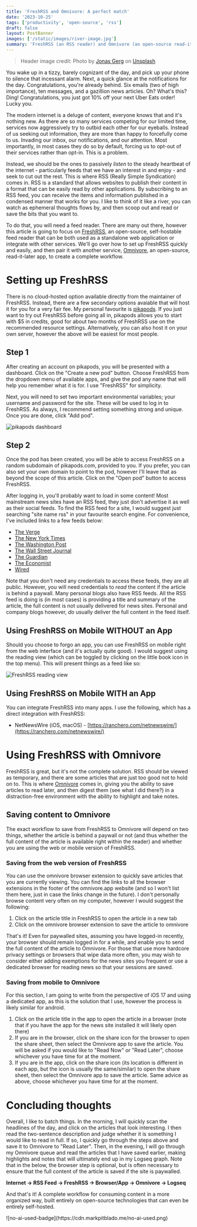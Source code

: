 ```yaml
---
title: 'FreshRSS and Omnivore: A perfect match'
date: '2023-10-25'
tags: ['productivity', 'open-source', 'rss']
draft: false
layout: PostBanner
images: ['/static/images/river-image.jpg']
summary: 'FreshRSS (an RSS reader) and Omnivore (an open-source read-it-later service) are a perfect match for a distraction-free reading experience.'
---
```


> Header image credit: Photo by <a href="https://unsplash.com/@walamana?utm_content=creditCopyText&utm_medium=referral&utm_source=unsplash">Jonas Gerg</a> on <a href="https://unsplash.com/photos/aerial-view-of-river-between-rock-cliff-__0Yg6-lvP8?utm_content=creditCopyText&utm_medium=referral&utm_source=unsplash">Unsplash</a>

You wake up in a tizzy, barely cognizant of the day, and pick up your phone to silence that incessant alarm. Next, a quick glance at the notifications for the day. Congratulations, you're already behind. Six emails (two of high importance), ten messages, and a gazillion news articles. Oh? What's this? Ding! Congratulations, you just got 10% off your next Uber Eats order! Lucky you.

The modern internet is a deluge of content, everyone knows that and it's nothing new. As there are so many services competing for our limited time, services now aggressively try to outbid each other for our eyeballs. Instead of us seeking out information, they are more than happy to forcefully come to us. Invading our inbox, our notifications, and our attention. Most importantly, in most cases they do so by default, forcing us to opt-out of their services rather than opt-in. This is a problem.

Instead, we should be the ones to passively _listen_ to the steady heartbeat of the internet - particularly feeds that we have an interest in and enjoy - and seek to cut out the rest. This is where RSS (Really Simple Syndication) comes in. RSS is a standard that allows websites to publish their content in a format that can be easily read by other applications. By subscribing to an RSS feed, you can receive the items and information published in a condensed manner that works for you. I like to think of it like a river, you can watch as ephemeral thoughts flows by, and then scoop out and read or save the bits that you want to.

To do that, you will need a feed reader. There are many out there, however this article is going to focus on [FreshRSS](https://www.freshrss.org/), an open-source, self-hostable feed reader that can be both used as a standalone web application or integrate with other services. We'll go over how to set up FreshRSS quickly and easily, and then pair it with another service, [Omnivore](https://omnivore.app), an open-source, read-it-later app, to create a complete workflow.

# Setting up FreshRSS

There is no cloud-hosted option available directly from the maintainer of FreshRSS. Instead, there are a few secondary options avaiable that will host it for you for a very fair fee. My personal favourite is [pikapods](https://pikapods.com/). If you just want to try out FreshRSS before going all in, pikapods allows you to start with $5 in credits, good for about two months of FreshRSS use on the recommended resource settings. Alternatively, you can also host it on your own server, however the above will be easiest for most people.

## Step 1

After creating an account on pikapods, you will be presented with a dashboard. Click on the "Create a new pod" button. Choose FreshRSS from the dropdown menu of available apps, and give the pod any name that will help you remember what it is for. I use "FreshRSS" for simplicity.

Next, you will need to set two important environmental variables; your username and password for the site. These will be used to log in to FreshRSS. As always, I recommend setting something strong and unique. Once you are done, click "Add pod".

![pikapods dashboard](/static/images/pikapods-create-pod-screenshot.png)

## Step 2

Once the pod has been created, you will be able to access FreshRSS on a random subdomain of pikapods.com, provided to you. If you prefer, you can also set your own domain to point to the pod, however I'll leave that as beyond the scope of this article. Click on the "Open pod" button to access FreshRSS.

After logging in, you'll probably want to load in some content! Most mainstream news sites have an RSS feed, they just don't advertise it as well as their social feeds. To find the RSS feed for a site, I would suggest just searching "site name rss" in your favourite search engine. For convenience, I've included links to a few feeds below:

- [The Verge](https://www.theverge.com/rss/index.xml)
- [The New York Times](https://rss.nytimes.com/services/xml/rss/nyt/HomePage.xml)
- [The Washington Post](https://feeds.washingtonpost.com/rss/national)
- [The Wall Street Journal](https://feeds.a.dj.com/rss/RSSWorldNews.xml)
- [The Guardian](https://www.theguardian.com/world/rss)
- [The Economist](https://www.economist.com/sections/economics/rss.xml)
- [Wired](https://www.wired.com/feed/rss)

Note that you don't need any credentials to access these feeds, they are all public. However, you will need credentials to _read_ the content if the article is behind a paywall. Many personal blogs also have RSS feeds. All the RSS feed is doing is (in most cases) is providing a title and summary of the article, the full content is not usually delivered for news sites. Personal and company blogs however, _do_ usually deliver the full content in the feed itself.

## Using FreshRSS on Mobile WITHOUT an App

Should you choose to forgo an app, you can use FreshRSS on mobile right from the web interface (and it's actually quite good). I would suggest using the reading view (which can be toggled by clicking on the little book icon in the top menu). This will present things as a feed like so:

![FreshRSS reading view](/static/images/freshrss-mobile-web-view.png)

## Using FreshRSS on Mobile WITH an App

You can integrate FreshRSS into many apps. I use the following, which has a direct integration with FreshRSS:

- NetNewsWire (iOS, macOS) - [https://ranchero.com/netnewswire/](https://ranchero.com/netnewswire/)

# Using FreshRSS with Omnivore

FreshRSS is great, but it's not the complete solution. RSS should be viewed as temporary, and there are some articles that are just too good not to hold on to. This is where [Omnivore](https://omnivore.app) comes in, giving you the ability to save articles to read later, and then digest them (see what I did there?) in a distraction-free environment with the ability to highlight and take notes.

## Saving content to Omnivore

The exact workflow to save from FreshRSS to Omnivore will depend on two things, whether the article is behind a paywall or not (and thus whether the full content of the article is available right within the reader) and whether you are using the web or mobile version of FreshRSS.

### Saving from the web version of FreshRSS

You can use the omnivore browser extension to quickly save articles that you are currently viewing. You can find the links to all the browser extensions in the footer of the omnivore.app website (and so I won't list them here, just in case the links change in the future). I don't personally browse content very often on my computer, however I would suggest the following:

1. Click on the article title in FreshRSS to open the article in a new tab
2. Click on the omnivore browser extension to save the article to omnivore

That's it! Even for paywalled sites, assuming you have logged-in recently, your browser should remain logged in for a while, and enable you to send the full content of the article to Omnivore. For those that use more hardcore privacy settings or browsers that wipe data more often, you may wish to consider either adding exemptions for the news sites you frequent or use a dedicated browser for reading news so that your sessions are saved.

### Saving from mobile to Omnivore

For this section, I am going to write from the perspective of iOS 17 and using a dedicated app, as this is the solution that I use, however the process is likely similar for android.

1. Click on the article title in the app to open the article in a browser (note that if you have the app for the news site installed it will likely open there)
2. If you are in the browser, click on the share icon for the browser to open the share sheet, then select the Omnivore app to save the article. You will be asked if you would like to "Read Now" or "Read Later", choose whichever you have time for at the moment.
3. If you are in the app, click on the share icon (its location is different in each app, but the icon is usually the same/similar) to open the share sheet, then select the Omnivore app to save the article. Same advice as above, choose whichever you have time for at the moment.

# Concluding thoughts

Overall, I like to batch things. In the morning, I will quickly scan the headlines of the day, and click on the articles that look interesting. I then read the two-sentence description and judge whether it is something I would like to read in full. If so, I quickly go through the steps above and save it to Omnivore to "Read Later". Then, in the evening, I will go through my Omnivore queue and read the articles that I have saved earlier, making highlights and notes that will ultimately end up in my Logseq graph. Note that in the below, the browser step is optional, but is often necessary to ensure that the full content of the article is saved if the site is paywalled.

**Internet -> RSS Feed -> FreshRSS -> Browser/App -> Omnivore -> Logseq**

And that's it! A complete workflow for consuming content in a more organized way, built entirely on open-source technologies that can even be entirely self-hosted.

<div className="w-32">
![no-ai-used-badge](https://cdn.markpitblado.me/no-ai-used.png)
</div>
